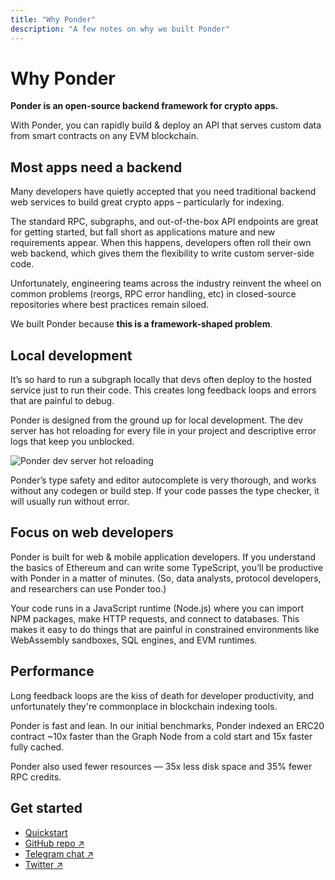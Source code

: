 ```yaml
---
title: "Why Ponder"
description: "A few notes on why we built Ponder"
---
```



# Why Ponder

**Ponder is an open-source backend framework for crypto apps.**

With Ponder, you can rapidly build & deploy an API that serves custom data from smart contracts on any EVM blockchain.

## Most apps need a backend

Many developers have quietly accepted that you need traditional backend web services to build great crypto apps – particularly for indexing.

The standard RPC, subgraphs, and out-of-the-box API endpoints are great for getting started, but fall short as applications mature and new requirements appear. When this happens, developers often roll their own web backend, which gives them the flexibility to write custom server-side code.

Unfortunately, engineering teams across the industry reinvent the wheel on common problems (reorgs, RPC error handling, etc) in closed-source repositories where best practices remain siloed.

We built Ponder because **this is a framework-shaped problem**.

## Local development

It’s so hard to run a subgraph locally that devs often deploy to the hosted service just to run their code. This creates long feedback loops and errors that are painful to debug.

Ponder is designed from the ground up for local development. The dev server has hot reloading for every file in your project and descriptive error logs that keep you unblocked.

![Ponder dev server hot reloading](/hot-reloading.gif)

Ponder’s type safety and editor autocomplete is very thorough, and works without any codegen or build step. If your code passes the type checker, it will usually run without error.

## Focus on web developers

Ponder is built for web & mobile application developers. If you understand the basics of Ethereum and can write some TypeScript, you’ll be productive with Ponder in a matter of minutes. (So, data analysts, protocol developers, and researchers can use Ponder too.)

Your code runs in a JavaScript runtime (Node.js) where you can import NPM packages, make HTTP requests, and connect to databases. This makes it easy to do things that are painful in constrained environments like WebAssembly sandboxes, SQL engines, and EVM runtimes.

## Performance

Long feedback loops are the kiss of death for developer productivity, and unfortunately they're commonplace in blockchain indexing tools.

Ponder is fast and lean. In our initial benchmarks, Ponder indexed an ERC20 contract ~10x faster than the Graph Node from a cold start and 15x faster fully cached.

<Benchmarks flat className="mt-6"/>

Ponder also used fewer resources — 35x less disk space and 35% fewer RPC credits.

## Get started

- [Quickstart](/docs/getting-started/new-project)
- [GitHub repo ↗](https://github.com/ponder-sh/ponder)
- [Telegram chat ↗](https://t.me/ponder_sh)
- [Twitter ↗](https://x.com/ponder_sh)